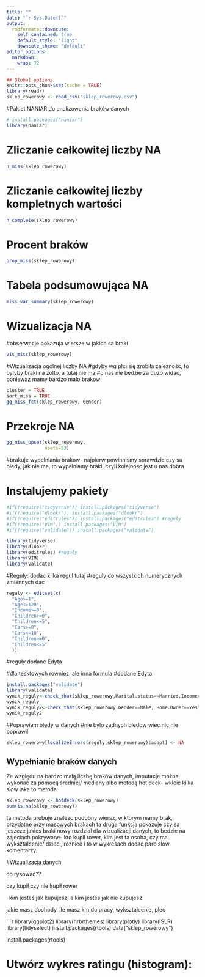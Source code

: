 ```yaml
---
title: ""
date: "`r Sys.Date()`"
output:
  rmdformats::downcute:
    self_contained: true
    default_style: "light"
    downcute_theme: "default"
editor_options: 
  markdown: 
    wrap: 72
---
```


```r
## Global options
knitr::opts_chunk$set(cache = TRUE)
library(readr)
sklep_rowerowy <- read_csv("sklep_rowerowy.csv")
```

#Pakiet NANIAR do analizowania braków danych

```r
# install.packages("naniar")
library(naniar)
```

# Zliczanie całkowitej liczby NA

```r
n_miss(sklep_rowerowy)
```

# Zliczanie całkowitej liczby kompletnych wartości

```r
n_complete(sklep_rowerowy)
```

# Procent braków

```r
prop_miss(sklep_rowerowy)
```

# Tabela podsumowująca NA

```r
miss_var_summary(sklep_rowerowy)
```

# Wizualizacja NA

#obserwacje pokazuja wiersze w jakich sa braki

```r
vis_miss(sklep_rowerowy)
```

#Wizualizacja ogólnej liczby NA #gdyby wg płci się zrobiła zaleznośc, to
bylyby braki na zolto, a tutaj nie ma #u nas nie bedzie za duzo widac,
poniewaz mamy bardzo malo brakow

```r
cluster = TRUE
sort_miss = TRUE 
gg_miss_fct(sklep_rowerowy, Gender)
```

# Przekroje NA

```r
gg_miss_upset(sklep_rowerowy,
              nsets=53)
```

#brakuje wypelniania brakow- najpierw powinnismy sprawdzic czy sa bledy,
jak nie ma, to wypelniamy braki, czyli kolejnosc jest u nas dobra

# Instalujemy pakiety

```r
#if(!require("tidyverse")) install.packages("tidyverse")
#if(!require("dlookr")) install.packages("dlookr")
#if(!require("editrules")) install.packages("editrules") #reguły 
#if(!require("VIM")) install.packages("VIM")
#if(!require("validate")) install.packages("validate")

library(tidyverse)
library(dlookr)
library(editrules) #reguły
library(VIM)
library(validate)
```

#Reguły: dodac kilka regul tutaj #reguly do wszystkich numerycznych
zmiennych dac

```r
reguly <- editset(c( 
  "Age>=1",
  "Age<=120",
  "Income>=0",
  "Children>=0",
  "Children<=5",
  "Cars>=0",
  "Cars<=10", 
  "Children>=0",
  "Children<=5"
  ))
```

#reguły dodane Edyta

#dla tesktowych rowniez, ale inna formula
#dodane Edyta
```r
install.packages("validate")
library(validate)
wynik_reguly<-check_that(sklep_rowerowy,Marital.status==Married,Income>=70000)
wynik_reguly
wynik_reguly2<-check_that(sklep_rowerowy,Gender==Male, Home.Owner==Yes)
wynik_reguly2
```

#Poprawiam błędy w danych #nie bylo zadnych bledow wiec nic nie poprawil

```r
sklep_rowerowy[localizeErrors(reguly,sklep_rowerowy)$adapt] <- NA
```

## Wypełnianie braków danych

Ze względu na bardzo małą liczbę braków danych, imputacje można wykonać
za pomocą średniej/ mediany albo metodą hot deck- wkleic kilka slow jaka
to metoda

```r
sklep_rowerowy <- hotdeck(sklep_rowerowy)
sum(is.na(sklep_rowerowy))
```

ta metoda probuje znalezc podobny wiersz, w ktorym mamy brak, przydatne
przy masowych brakach ta druga funkcja pokazuje czy sa jeszcze jakies
braki nowy rozdzial dla wizualizacji danych, to bedzie na zajeciach
pokrywane- kto kupil rower, kim jest ta osoba, czy ma wyksztalcenie/
dzieci, roznice i to w wykresach dodac pare slow komentarzy..



#Wizualizacja danych

co rysować??

czy kupił czy nie kupił rower 

i kim jesteś jak kupujesz, a kim jesteś jak nie kupujesz

jakie masz dochody, ile masz km do pracy, wyksztalcenie, plec 

```r
library(ggplot2)
library(hrbrthemes)
library(plotly)
library(ISLR)
library(tidyselect)
install.packages(rtools)
data("sklep_rowerowy")

install.packages(rtools)
 
# Utwórz wykres ratingu (histogram):


